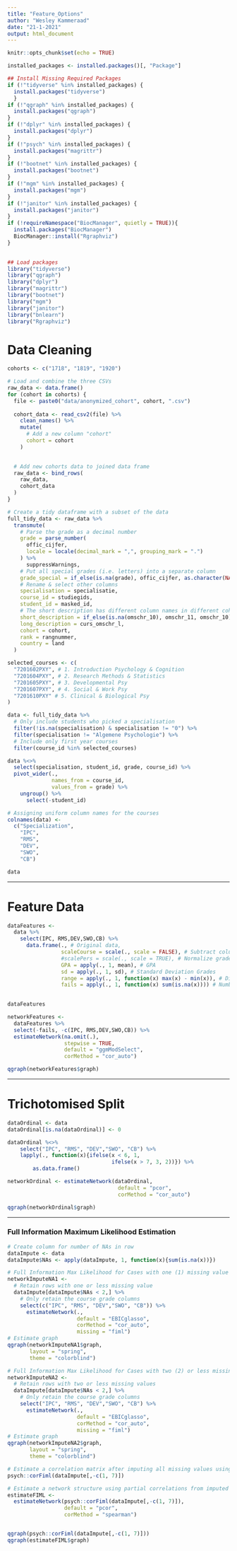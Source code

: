 ```yaml
---
title: "Feature_Options"
author: "Wesley Kammeraad"
date: "21-1-2021"
output: html_document
---
```


```r
knitr::opts_chunk$set(echo = TRUE)
```

```r
installed_packages <- installed.packages()[, "Package"]

## Install Missing Required Packages
if (!"tidyverse" %in% installed_packages) {
  install.packages("tidyverse")
  }
if (!"qgraph" %in% installed_packages) {
  install.packages("qgraph")
}
if (!"dplyr" %in% installed_packages) {
  install.packages("dplyr")
}
if (!"psych" %in% installed_packages) {
  install.packages("magrittr")
}
if (!"bootnet" %in% installed_packages) {
  install.packages("bootnet")
}
if (!"mgm" %in% installed_packages) {
  install.packages("mgm")
}
if (!"janitor" %in% installed_packages) {
  install.packages("janitor")
}
if (!requireNamespace("BiocManager", quietly = TRUE)){
  install.packages("BiocManager")
  BiocManager::install("Rgraphviz")
}
    

## Load packages
library("tidyverse")
library("qgraph")
library("dplyr")
library("magrittr")
library("bootnet")
library("mgm")
library("janitor")
library("bnlearn")
library("Rgraphviz")
```

# Data Cleaning

```r
cohorts <- c("1718", "1819", "1920")

# Load and combine the three CSVs
raw_data <- data.frame()
for (cohort in cohorts) {
  file <- paste0("data/anonymized_cohort", cohort, ".csv")
  
  cohort_data <- read_csv2(file) %>%
    clean_names() %>% 
    mutate(
      # Add a new column "cohort"
      cohort = cohort
    )

  
  # Add new cohorts data to joined data frame
  raw_data <- bind_rows(
    raw_data,
    cohort_data
  )
}
```

```r
# Create a tidy dataframe with a subset of the data
full_tidy_data <- raw_data %>% 
  transmute(
    # Parse the grade as a decimal number
    grade = parse_number(
      offic_cijfer,
      locale = locale(decimal_mark = ",", grouping_mark = ".")
    ) %>%
      suppressWarnings,
    # Put all special grades (i.e. letters) into a separate column
    grade_special = if_else(is.na(grade), offic_cijfer, as.character(NA)),
    # Rename & select other columns
    specialisation = specialisatie,
    course_id = studiegids,
    student_id = masked_id,
    # The short description has different column names in different cohorts
    short_description = if_else(is.na(omschr_10), omschr_11, omschr_10),
    long_description = curs_omschr_l,
    cohort = cohort,
    rank = rangnummer,
    country = land
  )
```

```r
selected_courses <- c(
  "7201602PXY", # 1. Introduction Psychology & Cognition
  "7201604PXY", # 2. Research Methods & Statistics
  "7201605PXY", # 3. Developmental Psy
  "7201607PXY", # 4. Social & Work Psy
  "7201610PXY" # 5. Clinical & Biological Psy
)

data <- full_tidy_data %>%
  # Only include students who picked a specialisation
  filter(!is.na(specialisation) & specialisation != "0") %>% 
  filter(specialisation != "Algemene Psychologie") %>% 
  # Include only first year courses
  filter(course_id %in% selected_courses)
```

```r
data %<>%
  select(specialisation, student_id, grade, course_id) %>%
  pivot_wider(.,
              names_from = course_id,
              values_from = grade) %>%
    ungroup() %>%
      select(-student_id)
```

```r
# Assigning uniform column names for the courses
colnames(data) <-
  c("Specialization",
    "IPC",
    "RMS",
    "DEV",
    "SWO",
    "CB")

data
```

---------------------------------------------------------------------------------------------------------------

# Feature Data 

```r
dataFeatures <- 
  data %>%  
    select(IPC, RMS,DEV,SWO,CB) %>%
      data.frame(., # Original data,
                 scaleCourse = scale(., scale = FALSE), # Subtract column mean from observation for all courses
                 #scalePers = scale(., scale = TRUE), # Normalize grades per person
                 GPA = apply(., 1, mean), # GPA
                 sd = apply(., 1, sd), # Standard Deviation Grades
                 range = apply(., 1, function(x) max(x) - min(x)), # Difference between max and min
                 fails = apply(., 1, function(x) sum(is.na(x)))) # Number of courses failed
                 

dataFeatures
```

```r
networkFeatures <- 
  dataFeatures %>%
  select(-fails, -c(IPC, RMS,DEV,SWO,CB)) %>% 
  estimateNetwork(na.omit(.),
                  stepwise = TRUE,
                  default = "ggmModSelect",
                  corMethod = "cor_auto")

qgraph(networkFeatures$graph)
```


---------------------------------------------------------------------------------------------------------------

# Trichotomised Split 

```r
dataOrdinal <- data
dataOrdinal[is.na(dataOrdinal)] <- 0

dataOrdinal %<>%
    select("IPC", "RMS", "DEV","SWO", "CB") %>% 
    lapply(., function(x){ifelse(x < 6, 1,
                                 ifelse(x > 7, 3, 2))}) %>%
        as.data.frame()

networkOrdinal <- estimateNetwork(dataOrdinal,
                                   default = "pcor",
                                   corMethod = "cor_auto")

qgraph(networkOrdinal$graph)
```

---------------------------------------------------------------------------------------------------------------

### Full Information Maximum Likelihood Estimation

```r
# Create column for number of NAs in row
dataImpute <- data
dataImpute$NAs <- apply(dataImpute, 1, function(x){sum(is.na(x))})
```

```r
# Full Information Max Likelihood for Cases with one (1) missing value
networkImputeNA1 <- 
  # Retain rows with one or less missing value
  dataImpute[dataImpute$NAs < 2,] %>% 
    # Only retain the course grade columns
    select(c("IPC", "RMS", "DEV","SWO", "CB")) %>%  
      estimateNetwork(.,
                      default = "EBICglasso",
                      corMethod = "cor_auto",
                      missing = "fiml")
# Estimate graph
qgraph(networkImputeNA1$graph,
       layout = "spring",
       theme = "colorblind")
```
```r
# Full Information Max Likelihood for Cases with two (2) or less missing values
networkImputeNA2 <- 
  # Retain rows with two or less missing values
  dataImpute[dataImpute$NAs < 2,] %>% 
    # Only retain the course grade columns
    select("IPC", "RMS", "DEV","SWO", "CB") %>%  
      estimateNetwork(.,
                      default = "EBICglasso",
                      corMethod = "cor_auto",
                      missing = "fiml")
# Estimate graph
qgraph(networkImputeNA2$graph,
       layout = "spring",
       theme = "colorblind")
```

```r
# Estimate a correlation matrix after imputing all missing values using FIML
psych::corFiml(dataImpute[,-c(1, 7)])

# Estimate a network structure using partial correlations from imputed correlation matrix
estimateFIML <- 
  estimateNetwork(psych::corFiml(dataImpute[,-c(1, 7)]),
                  default = "pcor",
                  corMethod = "spearman")


qgraph(psych::corFiml(dataImpute[,-c(1, 7)]))
qgraph(estimateFIML$graph)
```

